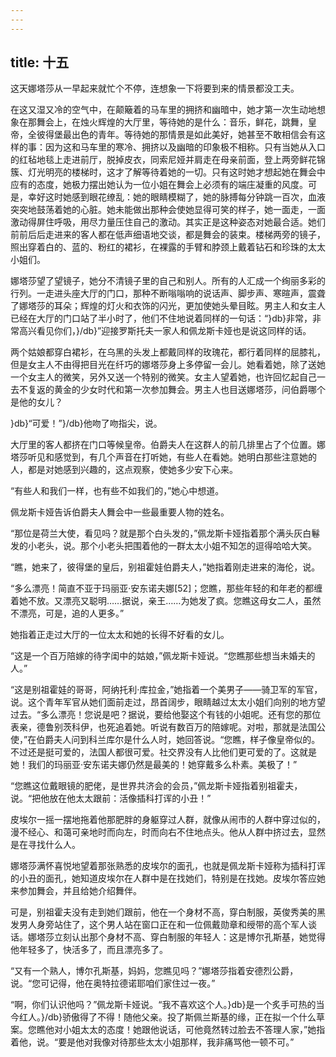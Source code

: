```yaml
---
---
---
```

title: 十五
---




这天娜塔莎从一早起来就忙个不停，连想象一下将要到来的情景都没工夫。

在这又湿又冷的空气中，在颠簸着的马车里的拥挤和幽暗中，她才第一次生动地想象在那舞会上，在烛火辉煌的大厅里，等待她的是什么：音乐，鲜花，跳舞，皇帝，全彼得堡最出色的青年。等待她的那情景是如此美好，她甚至不敢相信会有这样的事：因为这和马车里的寒冷、拥挤以及幽暗的印象极不相称。只有当她从入口的红毡地毯上走进前厅，脱掉皮衣，同索尼娅并肩走在母亲前面，登上两旁鲜花锦簇、灯光明亮的楼梯时，这才了解等待着她的一切。只有这时她才想起她在舞会中应有的态度，她极力摆出她认为一位小姐在舞会上必须有的端庄凝重的风度。可是，幸好这时她感到眼花缭乱：她的眼睛模糊了，她的脉搏每分钟跳一百次，血液突突地鼓荡着她的心脏。她未能做出那种会使她显得可笑的样子，她一面走，一面激动得屏住呼吸，用尽力量压住自己的激动。其实正是这种姿态对她最合适。她们前前后后走进来的客人都在低声细语地交谈，都是舞会的装束。楼梯两旁的镜子，照出穿着白的、蓝的、粉红的裙衫，在裸露的手臂和脖颈上戴着钻石和珍珠的太太小姐们。

娜塔莎望了望镜子，她分不清镜子里的自己和别人。所有的人汇成一个绚丽多彩的行列。一走进头座大厅的门口，那种不断嗡嗡响的说话声、脚步声、寒暄声，震聋了娜塔莎的耳朵；辉煌的灯火和衣饰的闪光，更加使她头晕目眩。男主人和女主人已经在大厅的门口站了半小时了，他们不住地说着同样的一句话：“}db}非常，非常高兴看见你们，}/db}”迎接罗斯托夫一家人和佩龙斯卡娅也是说这同样的话。

两个姑娘都穿白裙衫，在乌黑的头发上都戴同样的玫瑰花，都行着同样的屈膝礼，但是女主人不由得把目光在纤巧的娜塔莎身上多停留一会儿。她看着她，除了送她一个女主人的微笑，另外又送一个特别的微笑。女主人望着她，也许回忆起自己一去不复返的黄金的少女时代和第一次参加舞会。男主人也目送娜塔莎，问伯爵哪个是他的女儿？

}db}“可爱！”}/db}他吻了吻指尖，说。

大厅里的客人都挤在门口等候皇帝。伯爵夫人在这群人的前几排里占了个位置。娜塔莎听见和感觉到，有几个声音在打听她，有些人在看她。她明白那些注意她的人，都是对她感到兴趣的，这点观察，使她多少安下心来。

“有些人和我们一样，也有些不如我们的，”她心中想道。

佩龙斯卡娅告诉伯爵夫人舞会中一些最重要人物的姓名。

“那位是荷兰大使，看见吗？就是那个白头发的，”佩龙斯卡娅指着那个满头灰白鬈发的小老头，说。那个小老头把围着他的一群太太小姐不知怎的逗得哈哈大笑。

“瞧，她来了，彼得堡的皇后，别祖霍娃伯爵夫人，”她指着刚走进来的海伦，说。

“多么漂亮！简直不亚于玛丽亚·安东诺夫娜[52]；您瞧，那些年轻的和年老的都缠着她不放。又漂亮又聪明……据说，亲王……为她发了疯。您瞧这母女二人，虽然不漂亮，可是，追的人更多。”

她指着正走过大厅的一位太太和她的长得不好看的女儿。

“这是一个百万陪嫁的待字闺中的姑娘，”佩龙斯卡娅说。“您瞧那些想当未婚夫的人。”

“这是别祖霍娃的哥哥，阿纳托利·库拉金，”她指着一个美男子——骑卫军的军官，说。这个青年军官从她们面前走过，昂首阔步，眼睛越过太太小姐们向别的地方望过去。“多么漂亮！您说是吧？据说，要给他娶这个有钱的小姐呢。还有您的那位表亲，德鲁别茨科伊，也死追着她。听说有数百万的陪嫁呢。对啦，那就是法国公使，”在伯爵夫人问到科兰库尔是什么人时，她回答说。“您瞧，样子像皇帝似的。不过还是挺可爱的，法国人都很可爱。社交界没有人比他们更可爱的了。这就是她！我们的玛丽亚·安东诺夫娜仍然是最美的！她穿戴多么朴素。美极了！”

“您瞧这位戴眼镜的肥佬，是世界共济会的会员，”佩龙斯卡娅指着别祖霍夫，说。“把他放在他太太跟前：活像插科打诨的小丑！”

皮埃尔一摇一摆地拖着他那肥胖的身躯穿过人群，就像从闹市的人群中穿过似的，漫不经心、和蔼可亲地时而向左，时而向右不住地点头。他从人群中挤过去，显然是在寻找什么人。

娜塔莎满怀喜悦地望着那张熟悉的皮埃尔的面孔，也就是佩龙斯卡娅称为插科打诨的小丑的面孔，她知道皮埃尔在人群中是在找她们，特别是在找她。皮埃尔答应她来参加舞会，并且给她介绍舞伴。

可是，别祖霍夫没有走到她们跟前，他在一个身材不高，穿白制服，英俊秀美的黑发男人身旁站住了，这个男人站在窗口正在和一位佩戴勋章和绶带的高个军人谈话。娜塔莎立刻认出那个身材不高、穿白制服的年轻人：这是博尔孔斯基，她觉得他年轻多了，快活多了，而且漂亮多了。

“又有一个熟人，博尔孔斯基，妈妈，您瞧见吗？”娜塔莎指着安德烈公爵，说。“您可记得，他在奥特拉德诺耶咱们家住过一夜。”

“啊，你们认识他吗？”佩龙斯卡娅说。“我不喜欢这个人。}db}是一个炙手可热的当今红人。}/db}骄傲得了不得！随他父亲。投了斯佩兰斯基的缘，正在拟一个什么草案。您瞧他对小姐太太的态度！她跟他说话，可他竟然转过脸去不答理人家，”她指着他，说。“要是他对我像对待那些太太小姐那样，我非痛骂他一顿不可。”
